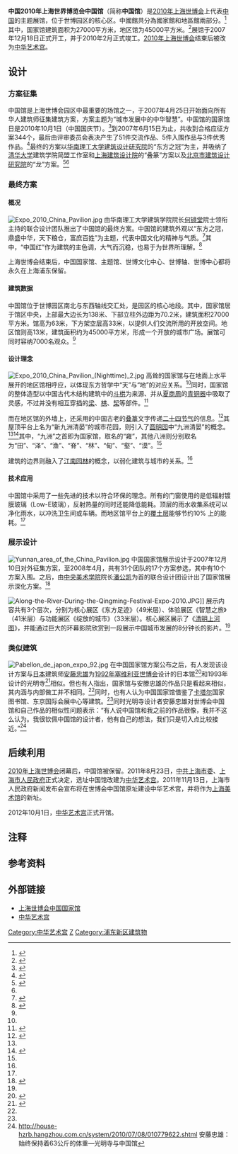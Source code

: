 {{Infobox building
| building_name       = 中华艺术宫
| native_building_name= 中国2010年上海世界博览会中国馆
| former_names        =
| alternate_names     = 东方之冠
| image               = Expo 2010 China Pavilion Daytime.jpg
| caption             = 
| map_type            = 
| altitude            = 
| building_type       = 
| architectural_style = 
| structural_system   = 
| cost                = 
| ren_cost            =
| location            = [[上海|上海]]世博园区A片区
| address             = {{flagicon|CHN}}[[中华人民共和国|中华人民共和国]][[上海市|上海市]][[浦东新区|浦东新区]][[周家渡街道|周家渡街道]][[上南路|上南路]]205号
| client              = 
| owner               = 上海世博（集团）有限公司
| current_tenants     = 
| landlord            = 
| coordinates         = {{coord|31|11|10.77|N|121|29|25.07|E|display=inline,title}}
| start_date          = 2007年12月18日
| completion_date     = 2010年2月8日
| inauguration_date   =
| renovation_date     = 
| demolition_date     = 
| destruction_date    = 
| height              = 63米
| diameter            = 
| other_dimensions    = 
| floor_count         = 
| floor_area          = 
| main_contractor     = 
| architect           = 联合设计团队（[[何镜堂|何镜堂]]领衔）
| architecture_firm   = 
| structural_engineer = 
| services_engineer   = 
| civil_engineer      = 
| other_designers     = 
| quantity_surveyor   = 
| awards              = 
| ren_architect       =
| ren_firm            =
| ren_str_engineer    = 
| ren_serv_engineer   = 
| ren_civ_engineer    = 
| ren_oth_designers   = 
| ren_qty_surveyor    = 
| ren_awards          = 
| references          = 
}}

'''中国2010年上海世界博览会中国馆'''（简称'''中国馆'''）是[[2010年上海世博会|2010年上海世博会]]上代表[[中国|中国]]的主题展馆，位于世博园区的核心区。中國館共分為國家館和地區館兩部分。<ref name="中國國家館">{{cite web|url=http://www.expo2010.cn/c/gj_tpl_2082.htm|title=中國國家館|publisher=上海世博会官网|accessdate=2010-04-30|deadurl=yes|archiveurl=https://web.archive.org/web/20100428081117/http://www.expo2010.cn/c/gj_tpl_2082.htm|archivedate=2010-04-28}}</ref>{{noteTag|1=世博会官网曾将中国馆分为国家馆、地区馆、港澳台馆（分别为独立展馆）三部分<ref name="zj">{{cite web|url=http://www.expo2010.cn/a/20080529/007492.htm|title=中国2010年上海世博会中国馆项目建筑方案公开征集|publisher=上海世博会官网|accessdate=2010-03-12|deadurl=yes|archiveurl=https://web.archive.org/web/20100308060521/http://www.expo2010.cn/a/20080529/007492.htm|archivedate=2010-03-08}}</ref>，后在台北世贸中心协会抗议后，将港澳台馆部分删去。<ref>{{cite web|url=http://tw.news.yahoo.com/article/url/d/a/100429/78/24qp2.html|title=世博官網 又搞矮化／台灣館同港澳 無參展國介紹|publisher=Yahoo!奇摩}}{{dead link|date=2017年11月 |bot=InternetArchiveBot |fix-attempted=yes }}</ref>}}其中，国家馆建筑面积为27000平方米，地区馆为45000平方米。<ref name="xh">{{cite web|url=http://news.xinhuanet.com/misc/2009-06/29/content_11619236_1.htm|title=解析中国馆斗拱之谜|publisher=新华网|accessdate=2010-03-12|archive-date=2013-09-21|archive-url=https://web.archive.org/web/20130921072242/http://news.xinhuanet.com/misc/2009-06/29/content_11619236_1.htm|dead-url=no}}</ref>展馆于2007年12月18日正式开工，并于2010年2月正式竣工。[[2010年上海世博会|2010年上海世博会]]结束后被改为[[中华艺术宫|中华艺术宫]]。

==设计==
===方案征集===
中国馆是上海世博会园区中最重要的场馆之一，于2007年4月25日开始面向所有华人建筑师征集建筑方案，方案主题为“城市发展中的中华智慧”。中国馆的国家馆日是2010年10月1日（中国国庆节）。<ref name="zj">{{cite web|url=http://www.expo2010.cn/a/20080529/007492.htm|title=中国2010年上海世博会中国馆项目建筑方案公开征集|publisher=上海世博会官网|accessdate=2010-03-12|deadurl=yes|archiveurl=https://web.archive.org/web/20100308060521/http://www.expo2010.cn/a/20080529/007492.htm|archivedate=2010-03-08}}</ref>到2007年6月15日为止，共收到合格应征方案344个，最后由评审委员会表决产生了51件交流作品、5件入围作品与3件优秀作品。<ref>{{cite web|url=http://news.xinhuanet.com/world/2010-01/12/content_12797563.htm|title=上海世博会中国馆建筑设计方案作品选出版|publisher=新华网|accessdate=2010-03-12|archive-date=2010-01-17|archive-url=https://web.archive.org/web/20100117041405/http://news.xinhuanet.com/world/2010-01/12/content_12797563.htm|dead-url=no}}</ref>最终的方案以[[华南理工大学建筑设计研究院|华南理工大学建筑设计研究院]]的“东方之冠”为主，并吸纳了[[清华大学|清华大学]]建筑学院简盟工作室和[[上海建筑设计院|上海建筑设计院]]的“叠篆”方案以及[[北京市建筑设计研究院|北京市建筑设计研究院]]的“龙”方案。<ref>{{cite web|url=http://news.xinmin.cn/rollnews/2009/06/30/2166648.html|title=一抹飞红耀浦江 看上海世博会中国馆展示"中华智慧"|publisher=上海世博会官网|accessdate=2010-03-12}}</ref><ref name="xh" />

===最终方案===
====概况====
[[File:Expo_2010_China_Pavilion.jpg|left]]
由华南理工大学建筑学院院长[[何镜堂|何镜堂]]院士领衔主持的联合设计团队推出了中国馆的最终方案。中国馆的建筑外观以“东方之冠，鼎盛中华，天下粮仓，富庶百姓”为主题，代表中国文化的精神与气质。<ref>{{cite web|url=http://www.expo2010.cn/slideshow/node2087/zg_1.htm|title=中国馆效果图|publisher=上海世博会官网|accessdate=2010-03-12|deadurl=yes|archiveurl=https://web.archive.org/web/20100324031635/http://www.expo2010.cn/slideshow/node2087/zg_1.htm|archivedate=2010-03-24}}</ref>其中，“中国红”作为建筑的主色调，大气而沉稳，也易于为世界所理解。<ref name="hxsd">{{cite web|url=http://www.hxsd.com/news/CG-dynamic/20071221/9449.html|title=解析中国2010年上海世博会中国馆设计方案|publisher=火星时代|accessdate=2010-03-12|deadurl=yes|archiveurl=https://archive.is/20130426151331/http://www.hxsd.com/news/CG-dynamic/20071221/9449.html|archivedate=2013-04-26}}</ref>

上海世博会结束后，中国国家馆、主题馆、世博文化中心、世博轴、世博中心都将永久在上海浦东保留。

====建筑数据====
中国馆位于世博园区南北与东西轴线交汇处，是园区的核心地段。其中，国家馆居于馆区中央，上部最大边长为138米、下部立柱外边距为70.2米，建筑面积27000平方米。馆高为63米，下方架空层高33米，以提供人们交流所用的开放空间。地区馆则高13米，建筑面积约为45000平方米，形成一个开放的城市广场。展馆可同时容纳7000名观众。<ref name="xh" />

====设计理念====
[[File:Expo_2010_China_Pavilion_(Nighttime)_2.jpg|left]]
高耸的国家馆与在地面上水平展开的地区馆相呼应，以体现东方哲学中“天”与“地”的对应关系。<ref name="hxsd" />同时，国家馆的整体造型以中国古代木结构建筑中的[[斗栱|斗栱]]为来源、并从[[夏商周|夏商周]]的[[青铜器|青铜器]]中吸取了灵感，不过并没有相互穿插的[[梁|梁]]、[[栱|栱]]、[[栔|栔]]等部件。<ref name="forex">{{cite web|url=http://www.forex.com.cn/html/c326/bagua/2010-02/1233034.htm|title=上海世博中国馆竣工 大红斗拱一望就知|publisher=外汇通|accessdate=2010-03-12|deadurl=yes|archiveurl=https://web.archive.org/web/20100213014301/http://www.forex.com.cn/html/c326/bagua/2010-02/1233034.htm|archivedate=2010-02-13}}</ref>

而在地区馆的外墙上，还采用的中国古老的[[叠篆|叠篆]]文字传递[[二十四节气|二十四节气]]的信息。<ref>{{cite web|url=http://news.xinmin.cn/rollnews/2009/06/30/2166648.html|title=一抹飞红耀浦江 看上海世博会中国馆展示"中华智慧"|publisher=新民网|accessdate=2010-03-12}}</ref>其屋顶平台上名为“新九洲清晏”的城市花园，则引入了[[圆明园|圆明园]]中“九洲清晏”的概念。<ref name="forex" /><ref name="yl">{{cite web|url=http://news.yuanlin.com/detail/2010225/63090.htm|title=上海世博会中国馆屋顶上崭新的“九洲清晏”揭开面纱|publisher=中国园林网|accessdate=2010-03-22|archive-date=2020-12-04|archive-url=https://web.archive.org/web/20201204111404/http://news.yuanlin.com/detail/2010225/63090.htm|dead-url=no}}</ref>其中，“九洲”之首即为国家馆，取名的“雍”，其他八洲则分别取名为“田”、“泽”、“渔”、“脊”、“林”、“甸”、“壑”、“漠”。<ref name="yl" />

建筑的边界则融入了[[江南园林|江南园林]]的概念，以弱化建筑与城市的关系。<ref name="xh" />

====技术应用====
中国馆中采用了一些先进的技术以符合环保的理念。所有的门窗使用的是低辐射镀膜玻璃（Low-E玻璃），反射热量的同时还能降低能耗。顶层的雨水收集系统可以净化雨水，以冲洗卫生间或车辆。而地区馆平台上的[[覆土层|覆土层]]能够节约10% 上的能耗。<ref name="xh" />

===展示设计===
[[File:Yunnan_area_of_the_China_Pavilion.jpg|thumb]]
中国国家馆展示设计于2007年12月10日对外征集方案，至2008年4月，共有31个团队的17个方案参选，其中有10个方案入围。之后，由[[中央美术学院|中央美术学院]]院长[[潘公凯|潘公凯]]为首的联合设计团设计出了国家馆展示深化方案。<ref name="zs">{{cite web|url=http://www.expo2010.cn/a/20090828/000009.htm|title="东方之冠"如何诠释中华智慧|publisher=上海世博会官网|accessdate=2010-03-22|deadurl=yes|archiveurl=https://web.archive.org/web/20090829202518/http://www.expo2010.cn/a/20090828/000009.htm|archivedate=2009-08-29}}</ref>

[[File:Along-the-River-During-the-Qingming-Festival-Expo-2010.JPG|thumb]]]]
展示内容共有3个层次，分别为核心展区《东方足迹》（49米层）、体验展区《智慧之旅》（41米层）与功能展区《绽放的城市》（33米层）。核心展区展示了《[[清明上河图|清明上河图]]》，并能通过巨大的环幕影院欣赏到一段展示中国城市发展的8分钟长的影片。<ref name="zs" />

===类似建筑===
[[File:Pabellon_de_japon_expo_92.jpg|thumb]]
在中国国家馆方案公布之后，有人发现该设计方案与[[日本|日本]]建筑师[[安藤忠雄|安藤忠雄]]为[[1992年世界博览会|1992年塞维利亚世博会]]设计的日本馆<ref name="dgkp">{{cite web|url=http://www.dgkp.gov.cn/showart_1128.htm|title=专访世博会中国馆总设计师何镜堂|publisher=东莞科普网|accessdate=2010-04-16|deadurl=yes|archiveurl=https://web.archive.org/web/20100403173348/http://www.dgkp.gov.cn/showart_1128.htm|archivedate=2010-04-03|df=}}</ref>和1993年设计的光明寺<ref name="sohu">{{cite web|url=http://travel.sohu.com/20100302/n270524586.shtml|title=地标建筑也撞衫 世博中国馆灵感源自日本？|publisher=搜狐旅游|accessdate=2010-04-16|archive-date=2020-11-21|archive-url=https://web.archive.org/web/20201121232259/https://travel.sohu.com/20100302/n270524586.shtml|dead-url=yes}}</ref>相似。但也有人指出，国家馆与安滕忠雄的作品只是看起来相似，其内涵与内部做工并不相同。<ref name="sohu" />同时，也有人认为中国国家馆借鉴了[[卡塔尔|卡塔尔]]国家图书馆、东京国际会展中心等建筑。<ref name="dgkp" />同时光明寺设计者安藤忠雄对世博会中国馆和自己作品的相似性问题表示：“有人说中国馆和我之前的作品很像，我并不这么认为。我很钦佩中国馆的设计者，他有自己的想法，我们只是切入点比较接近。”<ref>http://house-hzrb.hangzhou.com.cn/system/2010/07/08/010779622.shtml {{Wayback|url=http://house-hzrb.hangzhou.com.cn/system/2010/07/08/010779622.shtml |date=20160304104106 }} 安藤忠雄：始终保持着63公斤的体重—光明寺与中国馆</ref>

==后续利用==
{{see|中华艺术宫}}
[[2010年上海世博会|2010年上海世博会]]闭幕后，中国馆被保留。2011年8月23日，[[中共上海市委|中共上海市委]]、[[上海市人民政府|上海市人民政府]]正式决定，选址中国馆改建为[[中华艺术宫|中华艺术宫]]。2011年11月13日，上海市人民政府新闻发布会宣布将在世博会中国馆原址建设中华艺术宫，并将作为[[上海美术馆|上海美术馆]]的新址。

2012年10月1日，[[中华艺术宫|中华艺术宫]]正式开馆。

==注释==
<div class="references-small">
{{NoteFoot}}
</div>

==参考资料==
{{reflist|2}}

==外部链接==
{{commonscat|China Pavilion of Expo 2010|2010年上海世博会中国馆}}
* [https://web.archive.org/web/20100309032640/http://www.expo2010.cn/ztyy/zgg/index.htm 上海世博会中国国家馆]
*[http://www.artmuseumonline.org 中华艺术宫]{{Wayback|url=http://www.artmuseumonline.org/ |date=20170621225459 }}

{{2010年上海世博会展馆}}
[[Category:中华艺术宫|Category:中华艺术宫]]
[[Category:2010年上海世界博覽會展館|Z]]
[[Category:浦东新区建筑物|Category:浦东新区建筑物]]